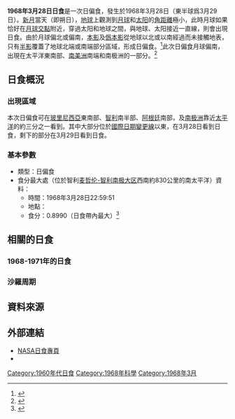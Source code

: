 {{Infobox Solar eclipse
| Year        = 1968
| Month       = 3
| Day         = 28
| Type        = 日偏食
| Image       = SE1968Mar28P.png
| Image size  = 200px
| Image intro = 1968年3月28日日偏食路徑圖
  <!--   日食資料   -->
| Gamma       = -1.0371
| Mag         = 0.8990
| Saros       = 119
| Saros total = 71
| Saros seq   = 63
  <!--     食甚     -->
| Duration    = 
| Location    = [[智利|智利]][[麦哲伦-智利南极大区|麦哲伦-智利南极大区]]西南約830公里的南[[太平洋|太平洋]]
| Coords      = {{coord|61.0|S|79.8|W}}
| Width       = 
  <!--   開始時間   -->
| Partial     = 
| Start type  = 
| Centre      = 
| Greatest    = 22:59:51
  <!--     倒數     -->
| hour        = 22
| minute      = 59
| second      = 51
| Duration_s  = 
}}
'''1968年3月28日日食'''是一次日偏食，發生於1968年3月28日（東半球爲3月29日）。[[新月|新月]]當天（即朔日），[[地球|地球]]上觀測到[[月球|月球]]和[[太阳|太阳]]的[[角距離|角距離]]極小，此時月球如果恰好在[[月球交點|月球交點]]附近，穿過太阳和地球之間，與地球、太阳接近一直線，則會出現日食。由於月球偏北或偏南，[[本影|本影]]及[[僞本影|僞本影]]從地球以北或以南經過而未接觸地表，只有[[半影|半影]]覆蓋了地球北端或南端部分區域，形成日偏食。<ref name="astron">{{cite web|author=樊忠玉|title=日（月）食|url=http://www.astron.ac.cn/bencandy-51-1630-1.htm|publisher=中国天文科普网|accessdate=2016-03-20|archive-date=2014-09-17|archive-url=https://web.archive.org/web/20140917080048/http://www.astron.ac.cn/bencandy-51-1630-1.htm|dead-url=no}}</ref>此次日偏食月球偏南，出現在太平洋東南部、[[南美洲|南美洲]]南端和南极洲的一部分。<ref name="NASAGIF">{{cite web|author=Fred Espenak|title=Paritial Solar Eclipse of 1968 Mar 28|url=http://eclipse.gsfc.nasa.gov/SEplot/SEplot1951/SE1968Mar28P.GIF|publisher=NASA Eclipse Web Site|accessdate=2016-03-20|archive-date=2020-10-21|archive-url=https://web.archive.org/web/20201021175410/https://eclipse.gsfc.nasa.gov/SEplot/SEplot1951/SE1968Mar28P.GIF|dead-url=no}}{{en}}</ref>

== 日食概況 ==
=== 出現區域 ===
本次日偏食可在[[玻里尼西亞|玻里尼西亞]]東南部、[[智利|智利]]南半部、[[阿根廷|阿根廷]]南部，及[[南极洲|南极洲]]靠近[[太平洋|太平洋]]的約三分之一看到。其中大部分位於[[國際日期變更線|國際日期變更線]]以東，在3月28日看到日食，剩下的部分在3月29日看到日食。

=== 基本參數 ===
{{NoteUTC}}
* 類型：日偏食
* 食分最大處（位於智利[[麦哲伦-智利南极大区|麦哲伦-智利南极大区]]西南約830公里的南太平洋）資料：
** 時間：1968年3月28日22:59:51
** 地點：{{coord|61.0|S|79.8|W}}
** 食分：0.8990（日食帶內最大）<ref name="Besselian">{{cite web|author=Fred Espenak|title=Besselian Elements - Paritial Solar Eclipse of 1968 Mar 28|url=http://eclipse.gsfc.nasa.gov/SEsearch/SEdata.php?Ecl=19680328|publisher=NASA Eclipse Web Site|accessdate=2016-03-20|archive-date=2020-10-22|archive-url=https://web.archive.org/web/20201022110311/https://eclipse.gsfc.nasa.gov/SEsearch/SEdata.php?Ecl=19680328|dead-url=no}}{{en}}</ref>

== 相關的日食 ==
=== 1968-1971年的日食 ===
{{Solar eclipse set 1968-1971}}

=== 沙羅周期 ===
{{Solar Saros series 119}}

== 資料來源 ==
{{reflist}}

== 外部連結 ==
{{日食主題}}
* [http://eclipse.gsfc.nasa.gov/solar.html NASA日食專頁]{{Wayback|url=http://eclipse.gsfc.nasa.gov/solar.html |date=20190108200537 }}{{en}}
* {{Partial solar eclipse NASA reference|1951/SE1968Mar28P|19680328}}

{{Solar eclipses
|nature=日偏食
|previous=[[1967年11月2日日食|1967年11月2日日食]]
|natureprevious=日全食
|next=[[1968年9月22日日食|1968年9月22日日食]]
|naturenext=日全食
|previoussamenature=[[1967年5月9日日食|1967年5月9日日食]]
|nextsamenature=[[1971年2月25日日食|1971年2月25日日食]]
}}
{{日食}}

[[Category:1960年代日食|Category:1960年代日食]]
[[Category:1968年科學|Category:1968年科學]]
[[Category:1968年3月|Category:1968年3月]]